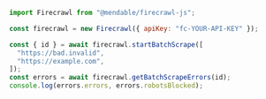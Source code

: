 ```js Node
import Firecrawl from "@mendable/firecrawl-js";

const firecrawl = new Firecrawl({ apiKey: "fc-YOUR-API-KEY" });

const { id } = await firecrawl.startBatchScrape([
  "https://bad.invalid",
  "https://example.com",
]);
const errors = await firecrawl.getBatchScrapeErrors(id);
console.log(errors.errors, errors.robotsBlocked);
```
